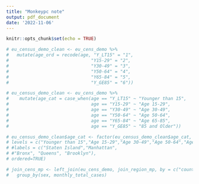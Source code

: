 ```yaml
---
title: "Monkeypc note"
output: pdf_document
date: '2022-11-06'
---
```


```r
knitr::opts_chunk$set(echo = TRUE)
```
```r
# eu_census_demo_clean <- eu_cens_demo %>%
#   mutate(age_ord = recode(age, "Y_LT15" = "1",
#                               "Y15-29" = "2",
#                               "Y30-49" = "3",
#                               "Y50-64" = "4",
#                               "Y65-84" = "5",
#                               "Y_GE85" = "6"))

# eu_census_demo_clean <- eu_cens_demo %>%
#    mutate(age_cat = case_when(age == "Y_LT15" ~ "Younger than 15",
#                               age == "Y15-29" ~ "Age 15-29",
#                               age == "Y30-49" ~ "Age 30-49",
#                               age == "Y50-64" ~ "Age 50-64",
#                               age == "Y65-84" ~ "Age 65-85",
#                               age == "Y_GE85" ~ "85 and Older"))

# eu_census_demo_clean$age_cat <- factor(eu_census_demo_clean$age_cat,
# levels = c("Younger than 15","Age 15-29","Age 30-49","Age 50-64","Age 65-85","85 and Older"), #"2","3","1","4","5"
# #labels = c("Staten Island","Manhattan",
# #"Bronx", "Queens", "Brooklyn"),
# ordered=TRUE)

```

```r
# join_cens_mp <- left_join(eu_cens_demo, join_region_mp, by = c("country_code" = "geo"))%>%
#   group_by(sex, monthly_total_cases)

```